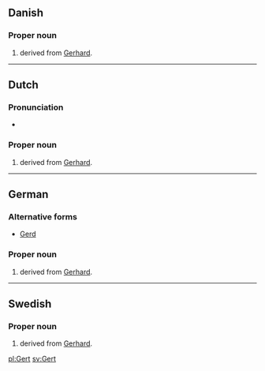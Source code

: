 {{also|gert}}
==Danish==

===Proper noun===
{{head|da|proper noun}}

# {{given name|male|lang=da}} derived from [[Gerhard]].

----

==Dutch==

===Pronunciation===
* {{rhymes|ɛrt|lang=nl}}

===Proper noun===
{{nl-proper noun}}

# {{given name|male|lang=nl}} derived from [[Gerhard]].

----

==German==

===Alternative forms===
* [[Gerd]]

===Proper noun===
{{head|de|proper noun}}

# {{given name|male|lang=de}} derived from [[Gerhard]].

----

==Swedish==

===Proper noun===
{{head|sv|proper noun}}

# {{given name|male|lang=sv}} derived from [[Gerhard]].

[[pl:Gert]]
[[sv:Gert]]